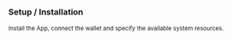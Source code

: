 
### Setup / Installation

<small>
    Install the App, connect the wallet and specify the available system resources.
</small>